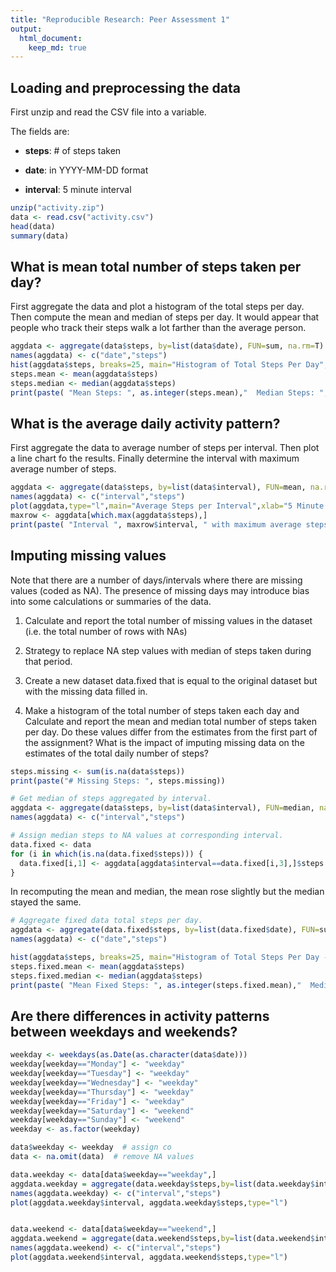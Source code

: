 ```yaml
---
title: "Reproducible Research: Peer Assessment 1"
output: 
  html_document:
    keep_md: true
---
```



## Loading and preprocessing the data

First unzip and read the CSV file into a variable.

The fields are:

+ **steps**: # of steps taken

+ **date**: in YYYY-MM-DD format

+ **interval**: 5 minute interval

```r
unzip("activity.zip")
data <- read.csv("activity.csv")
head(data)
summary(data)
```

## What is mean total number of steps taken per day?

First aggregate the data and plot a histogram of the total steps per day.  Then compute the mean and median of steps per day.  It would appear that people who track their steps walk a lot farther than the average person.

```r
aggdata <- aggregate(data$steps, by=list(data$date), FUN=sum, na.rm=T)
names(aggdata) <- c("date","steps")
hist(aggdata$steps, breaks=25, main="Histogram of Total Steps Per Day", xlab="Steps per Day",col=c("cadetblue1","aquamarine"))
steps.mean <- mean(aggdata$steps)
steps.median <- median(aggdata$steps)
print(paste( "Mean Steps: ", as.integer(steps.mean),"  Median Steps: ", steps.median))
```

## What is the average daily activity pattern?

First aggregate the data to average number of steps per interval.  Then plot a line chart fo the results.  Finally determine the interval with maximum average number of steps.

```r
aggdata <- aggregate(data$steps, by=list(data$interval), FUN=mean, na.rm=T)
names(aggdata) <- c("interval","steps")
plot(aggdata,type="l",main="Average Steps per Interval",xlab="5 Minute Interval",ylab="Average Steps")
maxrow <- aggdata[which.max(aggdata$steps),]
print(paste( "Interval ", maxrow$interval, " with maximum average steps of ", as.integer(maxrow$steps)))
```

## Imputing missing values

Note that there are a number of days/intervals where there are missing values (coded as NA). The presence of missing days may introduce bias into some calculations or summaries of the data.

1. Calculate and report the total number of missing values in the dataset (i.e. the total number of rows with NAs)

2. Strategy to replace NA step values with median of steps taken during that period.

3. Create a new dataset data.fixed that is equal to the original dataset but with the missing data filled in.

4. Make a histogram of the total number of steps taken each day and Calculate and report the mean and median total number of steps taken per day. Do these values differ from the estimates from the first part of the assignment? What is the impact of imputing missing data on the estimates of the total daily number of steps?

```r
steps.missing <- sum(is.na(data$steps))
print(paste("# Missing Steps: ", steps.missing))

# Get median of steps aggregated by interval.
aggdata <- aggregate(data$steps, by=list(data$interval), FUN=median, na.rm=T)
names(aggdata) <- c("interval","steps")

# Assign median steps to NA values at corresponding interval.
data.fixed <- data
for (i in which(is.na(data.fixed$steps))) {
  data.fixed[i,1] <- aggdata[aggdata$interval==data.fixed[i,3],]$steps
}
```

In recomputing the mean and median, the mean rose slightly but the median stayed the same.

```r
# Aggregate fixed data total steps per day.
aggdata <- aggregate(data.fixed$steps, by=list(data.fixed$date), FUN=sum, na.rm=T)
names(aggdata) <- c("date","steps")

hist(aggdata$steps, breaks=25, main="Histogram of Total Steps Per Day - Fixed", xlab="Steps per Day - Fixed Dataset",col=c("cadetblue1","aquamarine"))
steps.fixed.mean <- mean(aggdata$steps)
steps.fixed.median <- median(aggdata$steps)
print(paste( "Mean Fixed Steps: ", as.integer(steps.fixed.mean),"  Median Fixed Steps: ", steps.fixed.median))
```
## Are there differences in activity patterns between weekdays and weekends?

```r
weekday <- weekdays(as.Date(as.character(data$date)))
weekday[weekday=="Monday"] <- "weekday"
weekday[weekday=="Tuesday"] <- "weekday"
weekday[weekday=="Wednesday"] <- "weekday"
weekday[weekday=="Thursday"] <- "weekday"
weekday[weekday=="Friday"] <- "weekday"
weekday[weekday=="Saturday"] <- "weekend"
weekday[weekday=="Sunday"] <- "weekend"
weekday <- as.factor(weekday)

data$weekday <- weekday  # assign co
data <- na.omit(data)  # remove NA values

data.weekday <- data[data$weekday=="weekday",]
aggdata.weekday = aggregate(data.weekday$steps,by=list(data.weekday$interval),FUN=mean, na.rm=T)
names(aggdata.weekday) <- c("interval","steps")
plot(aggdata.weekday$interval, aggdata.weekday$steps,type="l")


data.weekend <- data[data$weekday=="weekend",]
aggdata.weekend = aggregate(data.weekend$steps,by=list(data.weekend$interval),FUN=mean, na.rm=T)
names(aggdata.weekend) <- c("interval","steps")
plot(aggdata.weekend$interval, aggdata.weekend$steps,type="l")

```

